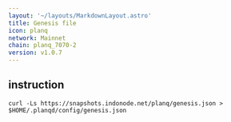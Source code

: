 ```yaml
---
layout: '~/layouts/MarkdownLayout.astro'
title: Genesis file
icon: planq
network: Mainnet
chain: planq_7070-2
version: v1.0.7
---
```

## instruction

```
curl -Ls https://snapshots.indonode.net/planq/genesis.json > $HOME/.planqd/config/genesis.json
```